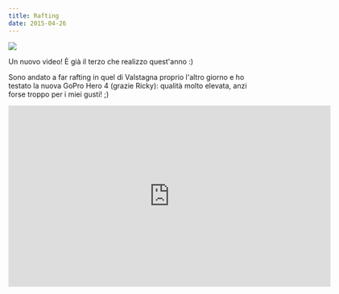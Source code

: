 ```yaml
---
title: Rafting
date: 2015-04-26
---
```

![](../assets/posts/IMG_20150423_101026251_HDR-1.jpg)

Un nuovo video! È già il terzo che realizzo quest'anno :)

Sono andato a far rafting in quel di Valstagna proprio l'altro giorno e ho testato la nuova GoPro Hero 4 (grazie Ricky): qualità molto elevata, anzi forse troppo per i miei gusti! ;)

<div align="center">
  <iframe src="https://player.vimeo.com/video/126046697" width="640" height="360" frameborder="0" webkitallowfullscreen mozallowfullscreen allowfullscreen></iframe>
</div>
